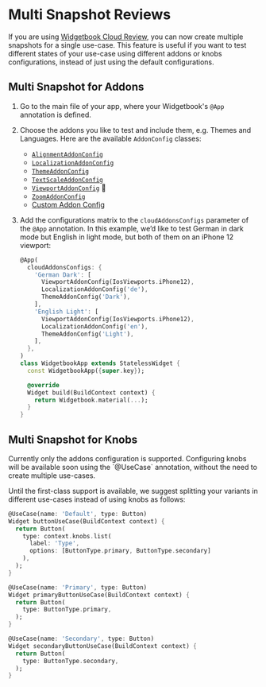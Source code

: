 # Multi Snapshot Reviews

If you are using [Widgetbook Cloud Review](/cloud/reviews), you can now create multiple snapshots for a single use-case. This feature is useful if you want to test different states of your use-case using different addons or knobs configurations, instead of just using the default configurations.

<YouTube id="GJGGhUTT7LE?start=2941&end=3077" />

## Multi Snapshot for Addons

1. Go to the main file of your app, where your Widgetbook's `@App` annotation is defined.
1. Choose the addons you like to test and include them, e.g. Themes and Languages. Here are the available `AddonConfig` classes:

   - [`AlignmentAddonConfig`](/addons/alignment-addon#multi-snapshot-support)
   - [`LocalizationAddonConfig`](/addons/localization-addon#multi-snapshot-support)
   - [`ThemeAddonConfig`](/addons/theme-addon#multi-snapshot-support)
   - [`TextScaleAddonConfig`](/addons/text-scale-addon#multi-snapshot-support)
   - [`ViewportAddonConfig`](/addons/viewport-addon#multi-snapshot-support) 🧪
   - [`ZoomAddonConfig`](/addons/zoom-addon#multi-snapshot-support)
   - [Custom Addon Config](/addons/custom-addon#multi-snapshot-support)

1. Add the configurations matrix to the `cloudAddonsConfigs` parameter of the `@App` annotation. In this example, we’d like to test German in dark mode but English in light mode, but both of them on an iPhone 12 viewport:

   ```dart
   @App(
     cloudAddonsConfigs: {
       'German Dark': [
         ViewportAddonConfig(IosViewports.iPhone12),
         LocalizationAddonConfig('de'),
         ThemeAddonConfig('Dark'),
       ],
       'English Light': [
         ViewportAddonConfig(IosViewports.iPhone12),
         LocalizationAddonConfig('en'),
         ThemeAddonConfig('Light'),
       ],
     },
   )
   class WidgetbookApp extends StatelessWidget {
     const WidgetbookApp({super.key});

     @override
     Widget build(BuildContext context) {
       return Widgetbook.material(...);
     }
   }
   ```

## Multi Snapshot for Knobs

<Warning>
  Currently only the addons configuration is supported. Configuring knobs will
  be available soon using the `@UseCase` annotation, without the need to create
  multiple use-cases.
</Warning>

Until the first-class support is available, we suggest splitting your variants in different use-cases instead of using knobs as follows:

```dart title="Before"
@UseCase(name: 'Default', type: Button)
Widget buttonUseCase(BuildContext context) {
  return Button(
    type: context.knobs.list(
      label: 'Type',
      options: [ButtonType.primary, ButtonType.secondary]
    ),
  );
}
```

```dart title="After"
@UseCase(name: 'Primary', type: Button)
Widget primaryButtonUseCase(BuildContext context) {
  return Button(
    type: ButtonType.primary,
  );
}

@UseCase(name: 'Secondary', type: Button)
Widget secondaryButtonUseCase(BuildContext context) {
  return Button(
    type: ButtonType.secondary,
  );
}
```
